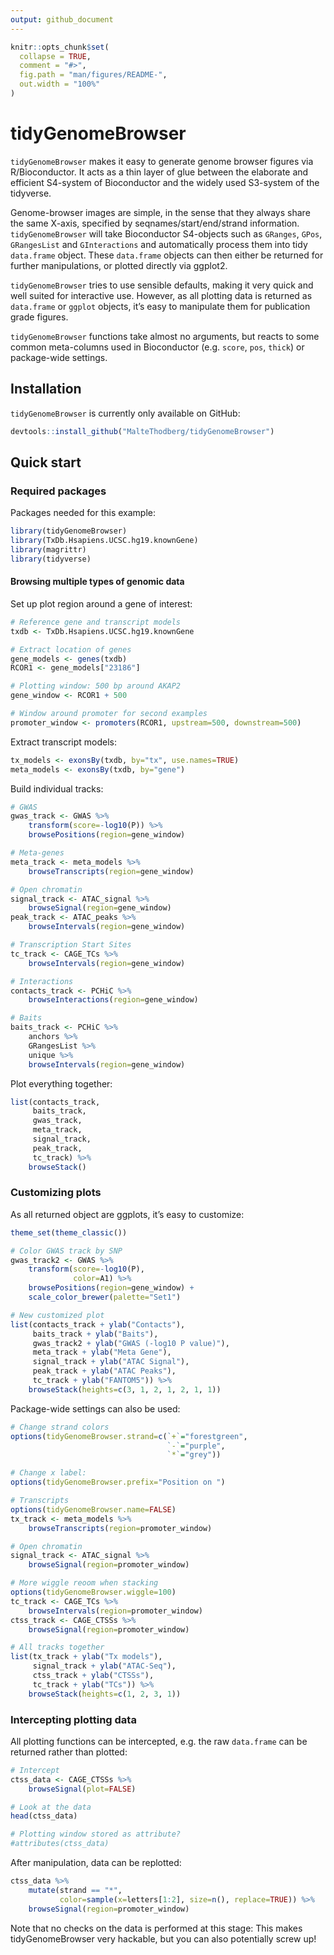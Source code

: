 ```yaml
---
output: github_document
---
```


<!-- README.md is generated from README.Rmd. Please edit that file -->

```r
knitr::opts_chunk$set(
  collapse = TRUE,
  comment = "#>",
  fig.path = "man/figures/README-",
  out.width = "100%"
)
```

# tidyGenomeBrowser

<!-- badges: start -->
<!-- badges: end -->

`tidyGenomeBrowser` makes it easy to generate genome browser figures via  R/Bioconductor. It acts as a thin layer of glue between the elaborate and efficient S4-system of Bioconductor and the widely used S3-system of the tidyverse.

Genome-browser images are simple, in the sense that they always share the same X-axis, specified by seqnames/start/end/strand information. `tidyGenomeBrowser` will take Bioconductor S4-objects such as `GRanges`, `GPos`, `GRangesList` and `GInteractions` and automatically process them into tidy `data.frame` object. These `data.frame` objects can then either be returned for further manipulations, or plotted directly via ggplot2. 

`tidyGenomeBrowser` tries to use sensible defaults, making it very quick and well suited for interactive use. However, as all plotting data is returned as `data.frame` or `ggplot` objects, it's  easy to manipulate them for publication grade figures.

`tidyGenomeBrowser` functions take almost no arguments, but reacts to some common meta-columns used in Bioconductor (e.g. `score`, `pos`, `thick`) or package-wide settings.

## Installation

`tidyGenomeBrowser` is currently only available on GitHub:

``` r
devtools::install_github("MalteThodberg/tidyGenomeBrowser")
```

## Quick start

### Required packages ####

Packages needed for this example:
```r
library(tidyGenomeBrowser)
library(TxDb.Hsapiens.UCSC.hg19.knownGene)
library(magrittr)
library(tidyverse)
```

#### Browsing multiple types of genomic data ####

Set up plot region around a gene of interest:
```r
# Reference gene and transcript models
txdb <- TxDb.Hsapiens.UCSC.hg19.knownGene

# Extract location of genes
gene_models <- genes(txdb)
RCOR1 <- gene_models["23186"]

# Plotting window: 500 bp around AKAP2
gene_window <- RCOR1 + 500

# Window around promoter for second examples
promoter_window <- promoters(RCOR1, upstream=500, downstream=500)
```

Extract transcript models:
```r
tx_models <- exonsBy(txdb, by="tx", use.names=TRUE)
meta_models <- exonsBy(txdb, by="gene")
```

Build individual tracks:
```r
# GWAS
gwas_track <- GWAS %>%
    transform(score=-log10(P)) %>%
    browsePositions(region=gene_window)

# Meta-genes
meta_track <- meta_models %>%
    browseTranscripts(region=gene_window)

# Open chromatin
signal_track <- ATAC_signal %>% 
    browseSignal(region=gene_window)
peak_track <- ATAC_peaks %>% 
    browseIntervals(region=gene_window)

# Transcription Start Sites
tc_track <- CAGE_TCs %>% 
    browseIntervals(region=gene_window)

# Interactions
contacts_track <- PCHiC %>%
    browseInteractions(region=gene_window)

# Baits
baits_track <- PCHiC %>%
    anchors %>%
    GRangesList %>% 
    unique %>%
    browseIntervals(region=gene_window)
```

Plot everything together:
```r
list(contacts_track,
     baits_track,
     gwas_track,
     meta_track,
     signal_track,
     peak_track,
     tc_track) %>%
    browseStack()
```

### Customizing plots ####

As all returned object are ggplots, it's easy to customize:

```r
theme_set(theme_classic())

# Color GWAS track by SNP
gwas_track2 <- GWAS %>%
    transform(score=-log10(P),
              color=A1) %>%
    browsePositions(region=gene_window) +
    scale_color_brewer(palette="Set1")

# New customized plot
list(contacts_track + ylab("Contacts"),
     baits_track + ylab("Baits"),
     gwas_track2 + ylab("GWAS (-log10 P value)"),
     meta_track + ylab("Meta Gene"),
     signal_track + ylab("ATAC Signal"),
     peak_track + ylab("ATAC Peaks"),
     tc_track + ylab("FANTOM5")) %>%
    browseStack(heights=c(3, 1, 2, 1, 2, 1, 1))
```

Package-wide settings can also be used:

```r
# Change strand colors
options(tidyGenomeBrowser.strand=c(`+`="forestgreen",
                                   `-`="purple",
                                   `*`="grey"))

# Change x label:
options(tidyGenomeBrowser.prefix="Position on ")

# Transcripts
options(tidyGenomeBrowser.name=FALSE)
tx_track <- meta_models %>%
    browseTranscripts(region=promoter_window)

# Open chromatin
signal_track <- ATAC_signal %>% 
    browseSignal(region=promoter_window)

# More wiggle reoom when stacking
options(tidyGenomeBrowser.wiggle=100)
tc_track <- CAGE_TCs %>% 
    browseIntervals(region=promoter_window)
ctss_track <- CAGE_CTSSs %>% 
    browseSignal(region=promoter_window)

# All tracks together
list(tx_track + ylab("Tx models"),
     signal_track + ylab("ATAC-Seq"),
     ctss_track + ylab("CTSSs"),
     tc_track + ylab("TCs")) %>%
    browseStack(heights=c(1, 2, 3, 1))
```

### Intercepting plotting data ###

All plotting functions can be intercepted, e.g. the raw `data.frame` can be returned rather than plotted:

```r
# Intercept
ctss_data <- CAGE_CTSSs %>% 
    browseSignal(plot=FALSE)

# Look at the data
head(ctss_data)

# Plotting window stored as attribute?
#attributes(ctss_data)
```

After manipulation, data can be replotted:

```r
ctss_data %>%
    mutate(strand == "*",
           color=sample(x=letters[1:2], size=n(), replace=TRUE)) %>%
    browseSignal(region=promoter_window)
```

Note that no checks on the data is performed at this stage: This makes tidyGenomeBrowser very hackable, but you can also potentially screw up!